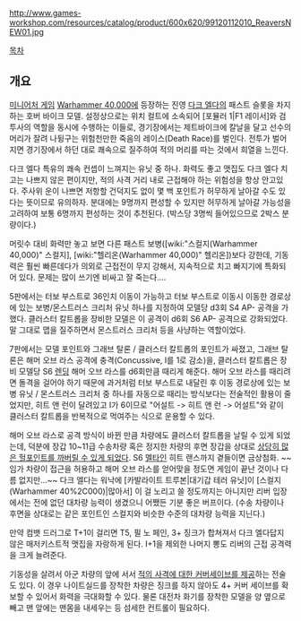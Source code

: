 {{{+1 '''Reaver Jet Bike'''}}}

http://www.games-workshop.com/resources/catalog/product/600x620/99120112010_ReaversNEW01.jpg

[[목차]]

== 개요 ==
[[미니어처 게임]] [[Warhammer 40,000]]에 등장하는 진영 [[다크 엘다]]의 패스트 슬롯을 차지하는 호버 바이크 모델. 설정상으로는 위치 컬트에 소속되어 [포뮬러 1|F1 레이서]와 검투사의 역할을 동시에 수행하는 이들로, 경기장에서는 제트바이크에 칼날을 달고 선수의 머리가 잘려 나뒹구는 위험천만한 죽음의 레이스(Death Race)를 벌인다. 전투가 벌어지면 경기장에서 하던 대로 쾌속으로 질주하여 적의 머리를 따는 것에서 희열을 느낀다.

다크 엘다 특유의 쾌속 컨셉이 느껴지는 유닛 중 하나. 화력도 좋고 맷집도 다크 엘다 치고는 나쁘지 않은 편이지만, 적의 사격 거리 내로 근접해야 하는 위험성을 항상 안고있다. 주사위 운이 나쁘면 저항할 건덕지도 없이 몇 백 포인트가 허무하게 날아갈 수도 있다는 뜻이므로 유의하자. 분대에는 9명까지 편성할 수 있지만 허무하게 날아갈 가능성을 고려하여 보통 6명까지 편성하는 것이 추천된다. (박스당 3명씩 들어있으므로 2박스 분량이다.)

머릿수 대비 화력만 놓고 보면 다른 패스트 보병([wiki:"스컬지(Warhammer 40,000)" 스컬지], [wiki:"헬리온(Warhammer 40,000)" 헬리온])보다 강한데, 기동력은 훨씬 빠른데다가 의외로 근접전이 무지 강해서, 지속적으로 치고 빠지기에 특화되어 있다. 문제는 많이 쓰기엔 비싸고 잘 죽는다….

5판에서는 터보 부스트로 36인치 이동이 가능하고 터보 부스트로 이동시 이동한 경로상에 있는 보병/몬스트러스 크리처 유닛 하나를 지정하여 모델당 d3회 S4 AP- 공격을 가했다. 클러스터 칼트롭을 장비한 모델은 이 공격이 d6회 S6 AP- 공격으로 강화되었다. 말 그대로 맵을 질주하면서 몬스트러스 크리처 등을 사냥하는 역할이었다.

7판에서는 모델 포인트와 그래브 탈론 / 클러스터 칼트롭의 포인트가 싸졌고, 그래브 탈론은 해머 오브 라스 공격에 충격(Concussive, I를 1로 감소)을, 클러스터 칼트롭은 장비 모델당 S6 [[렌딩]] 해머 오브 라스를 d6회만큼 때리게 해준다. 해머 오브 라스를 때리려면 돌격을 걸어야 하기 때문에 과거처럼 터보 부스트로 내달린 후 이동 경로상에 있는 보병 유닛 / 몬스트러스 크리처 중 하나를 자동으로 때리는 방식보다는 전술적인 활용이 줄었지만, 히트 앤 런이 달려있고 I가 6이므로 "어설트 -> 히트 앤 런 -> 어설트"와 같이 클러스터 칼트롭을 반복적으로 먹여주는 식으로 운용할 수 있다.

해머 오브 라스로 공격 방식이 바뀐 만큼 차량에도 클러스터 칼트롭을 날릴 수 있게 되었는데, 덕분에 장갑 10~11급 수송차량 혹은 정지한 차량의 후면 장갑을 상대로 [https://www.youtube.com/watch?v=Qqq8RTCEqC8#t=50m20s 상당히 많은 헐포인트를 까버릴 수 있게 되었다]. S6 [[멜타]]인 히트 랜스까지 곁들이면 금상첨화. ~~임가 차량이 접근을 허용하고 해머 오브 라스를 얻어맞을 정도면 게임이 끝난 것이나 다름 없지만...~~ 다크 엘다는 워낙에 [카발라이트 트루본|대기갑 테러 유닛]이 [스컬지(Warhammer 40%2C000)|많아서] 이 걸 노리고 쓸 정도까지는 아니지만 리버 입장에서는 전에 없던 대차량 능력이 생겼으니 어쨌든 기분 좋은 버프이다. (수송 차량이나 후면을 상대로는 같은 포인트인 스컬지와 비슷한 수준의 대차량 능력을 지닌다.)

만약 컴뱃 드러그로 T+1이 걸리면 T5, 필 노 페인, 3+ 징크가 합쳐져서 다크 엘다답지 않은 매저키스트적 맷집을 자랑하게 된다. I+1을 제외한 나머지 뽕도 리버의 근접 공격력을 크게 늘려준다.

기동성을 살려서 아군 차량의 앞에 서서 [http://www.thedarkcity.net/t11604-the-pragmatic-realspace-raider-screening-with-reavers 적의 사격에 대한 커버세이브를 제공]하는 전술도 있다. 이 경우 나이트실드를 장착한 차량은 징크를 하지 않아도 4+ 커버 세이브를 확보할 수 있어서 화력을 극대화할 수 있다. 물론 대전차 화기를 장착한 모델을 양 옆으로 빼고 맨 앞에는 맨몸을 내세우는 등 섬세한 컨트롤이 필요하다.

